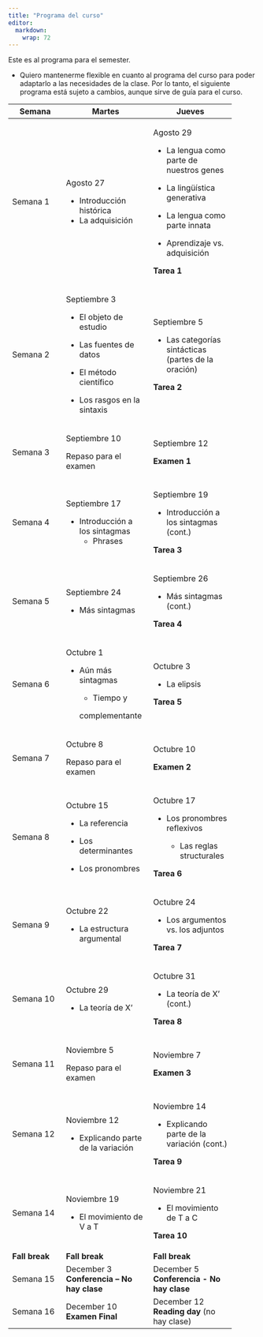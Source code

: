 ```yaml
---
title: "Programa del curso"
editor: 
  markdown: 
    wrap: 72
---
```


Este es al programa para el semester.

-   Quiero mantenerme flexible en cuanto al programa del curso para
    poder adaptarlo a las necesidades de la clase. Por lo tanto, el
    siguiente programa está sujeto a cambios, aunque sirve de guía para
    el curso.

+----------------+-----------------------+-----------------------+
| **Semana**     | **Martes**            | **Jueves**            |
+================+=======================+=======================+
| Semana 1       | Agosto 27             | Agosto 29             |
|                |                       |                       |
|                | -   Introducción      | -   La lengua como    |
|                |     histórica         |     parte de nuestros |
|                | -   La adquisición    |     genes             |
|                |                       |                       |
|                |                       | -   La lingüística    |
|                |                       |     generativa        |
|                |                       |                       |
|                |                       | -   La lengua como    |
|                |                       |     parte innata      |
|                |                       |                       |
|                |                       | -   Aprendizaje vs.   |
|                |                       |     adquisición       |
|                |                       |                       |
|                |                       | **Tarea 1**           |
+----------------+-----------------------+-----------------------+
| Semana 2       | Septiembre 3          | Septiembre 5          |
|                |                       |                       |
|                | -   El objeto de      | -   Las categorías    |
|                |     estudio           |     sintácticas       |
|                |                       |     (partes de la     |
|                | -   Las fuentes de    |     oración)          |
|                |     datos             |                       |
|                |                       | **Tarea 2**           |
|                | -   El método         |                       |
|                |     científico        |                       |
|                |                       |                       |
|                | -   Los rasgos en la  |                       |
|                |     sintaxis          |                       |
+----------------+-----------------------+-----------------------+
| Semana 3       | Septiembre 10         | Septiembre 12         |
|                |                       |                       |
|                | Repaso para el examen | **Examen 1**          |
+----------------+-----------------------+-----------------------+
| Semana 4       | Septiembre 17         | Septiembre 19         |
|                |                       |                       |
|                | -   Introducción a    | -   Introducción a    |
|                |     los sintagmas     |     los sintagmas     |
|                |     -   Phrases       |     (cont.)           |
|                |                       |                       |
|                |                       | **Tarea 3**           |
+----------------+-----------------------+-----------------------+
| Semana 5       | Septiembre 24         | Septiembre 26         |
|                |                       |                       |
|                | -   Más sintagmas     | -   Más sintagmas     |
|                |                       |     (cont.)           |
|                |                       |                       |
|                |                       | **Tarea 4**           |
+----------------+-----------------------+-----------------------+
| Semana 6       | Octubre 1             | Octubre 3             |
|                |                       |                       |
|                | -   Aún más sintagmas | -   La elipsis        |
|                |                       |                       |
|                |     -   Tiempo y      | **Tarea 5**           |
|                |                       |                       |
|                |     complementante    |                       |
+----------------+-----------------------+-----------------------+
| Semana 7       | Octubre 8             | Octubre 10            |
|                |                       |                       |
|                | Repaso para el examen | **Examen 2**          |
+----------------+-----------------------+-----------------------+
| Semana 8       | Octubre 15            | Octubre 17            |
|                |                       |                       |
|                | -   La referencia     | -   Los pronombres    |
|                |                       |     reflexivos        |
|                | -   Los determinantes |                       |
|                |                       |     -   Las reglas    |
|                | -   Los pronombres    |         structurales  |
|                |                       |                       |
|                |                       | **Tarea 6**           |
+----------------+-----------------------+-----------------------+
| Semana 9       | Octubre 22            | Octubre 24            |
|                |                       |                       |
|                | -   La estructura     | -   Los argumentos    |
|                |     argumental\       |     vs. los adjuntos  |
|                |                       |                       |
|                |                       | **Tarea 7**           |
+----------------+-----------------------+-----------------------+
| Semana 10      | Octubre 29            | Octubre 31            |
|                |                       |                       |
|                | -   La teoría de X'\  | -   La teoría de X'   |
|                |                       |     (cont.)           |
|                |                       |                       |
|                |                       | **Tarea 8**           |
+----------------+-----------------------+-----------------------+
| Semana 11      | Noviembre 5           | Noviembre 7           |
|                |                       |                       |
|                | Repaso para el examen | **Examen 3**\         |
+----------------+-----------------------+-----------------------+
| Semana 12      | Noviembre 12          | Noviembre 14          |
|                |                       |                       |
|                | -   Explicando parte  | -   Explicando parte  |
|                |     de la variación\  |     de la variación   |
|                |                       |     (cont.)           |
|                |                       |                       |
|                |                       | **Tarea 9**           |
+----------------+-----------------------+-----------------------+
| Semana 14      | Noviembre 19          | Noviembre 21          |
|                |                       |                       |
|                | -   El movimiento de  | -   El movimiento de  |
|                |     V a T             |     T a C             |
|                |                       |                       |
|                |                       | **Tarea 10**          |
+----------------+-----------------------+-----------------------+
| **Fall break** | **Fall break**        | **Fall break**        |
+----------------+-----------------------+-----------------------+
| Semana 15      | December 3\           | December 5\           |
|                | **Conferencia – No    | **Conferencia - No    |
|                | hay clase**           | hay clase**           |
+----------------+-----------------------+-----------------------+
| Semana 16      | December 10\          | December 12\          |
|                | **Examen Final**      | **Reading day** (no   |
|                |                       | hay clase)            |
+----------------+-----------------------+-----------------------+
